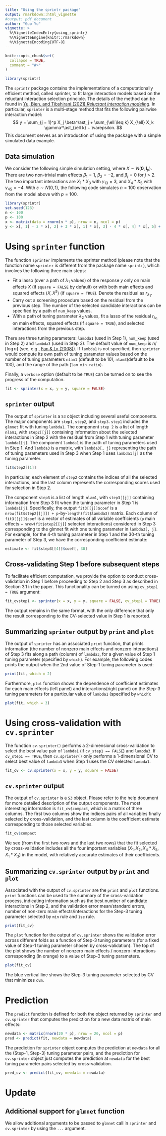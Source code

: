 ```yaml
---
title: "Using the sprintr package"
output: rmarkdown::html_vignette
#output: pdf_document
author: "Guo Yu"
vignette: >
  %\VignetteIndexEntry{using_sprintr}
  %\VignetteEngine{knitr::rmarkdown}
  %\VignetteEncoding{UTF-8}
---
```


```r
knitr::opts_chunk$set(
  collapse = TRUE,
  comment = "#>"
)
```

```r
library(sprintr)
```

The `sprintr` package contains the implementations of a computationally efficient method, called sprinter, to fit large interaction models based on the reluctant interaction selection principle. The details of the method can be found in [Yu, Bien, and Tibshirani (2021) *Reluctant interaction modeling*](https://arxiv.org/abs/1907.08414).
In particular, `sprinter` is a multi-stage method that fits the following pairwise interaction model:
$$
y = \sum_{j = 1}^p X_j \beta^\ast_j + \sum_{\ell \leq k} X_{\ell} X_k \gamma^\ast_{\ell k} + \varepsilon.
$$
This document serves as an introduction of using the package with a simple simulated data example.

## Data simulation
We consider the following simple simulation setting, where $X \sim N(\mathbf{0}, \mathbf{I}_p)$. There are two non-trivial main effects $\beta_1 = 1$, $\beta_2 = -2$, and $\beta_j = 0$ for $j > 2$. The two important interactions are $X_1 * X_3$ with $\gamma_{13} = 3$, and $X_4 * X_5$ with $\gamma_{45} = -4$. With $\varepsilon \sim N(0, 1)$, the following code simulates $n = 100$ observation from the model above with $p = 100$.
```r
library(sprintr)
set.seed(123)
n <- 100
p <- 100
x <- matrix(data = rnorm(n * p), nrow = n, ncol = p)
y <- x[, 1] - 2 * x[, 2] + 3 * x[, 1] * x[, 3] - 4 * x[, 4] * x[, 5] + rnorm(100)
```


# Using `sprinter` function
The function `sprinter` implements the sprinter method (please note that the function name `sprinter` is different from the package name `sprintr`), which involves the following three main steps:

- Fit a lasso (over a path of $\lambda_1$ values) of the response $y$ only on main effects $X$ (if `square = FALSE` by default) or with both main effects and squared effects $(X, X^2)$ (if `square = TRUE`). Denote the residual as $r_{\lambda_1}$.
- Carry out a screening procedure based on the residual from the previous step. The number of the selected candidate interactions can be specified by a path of `num_keep` values.
- With a path of tuning parameter $\lambda_2$ values, fit a lasso of the residual $r_{\lambda_1}$ on main effects, squared effects (if `square = TRUE`), and selected interactions from the previous step. 

There are three tuning parameters: `lambda1` (used in Step 1), `num_keep` (used in Step 2) and `lambda3` (used in Step 3). The default value of `num_keep` is $n / \lceil \log n \rceil$ (see, e.g., [Fan & Lv (2008)](https://orfe.princeton.edu/~jqfan/papers/06/SIS.pdf)). 
If `lambda1` is not specified, then `sprinter` would compute its own path of tuning parameter values based on the number of tuning parameters `nlam1` (default to be 10), `nlam3`(default to be 100), and the range of the path (`lam_min_ratio`).

Finally, a `verbose` option (default to be `TRUE`) can be turned on to see the progress of the computation.
```r
fit <- sprinter(x = x, y = y, square = FALSE)
```

## `sprinter` output
The output of `sprinter` is a `S3` object including several useful components. The major components are `step1`, `step2`, and `step3`. `step1` includes the `glmnet` fit with tuning `lambda1`. The component `step 2` is a list of length `nlam1`, with `step2[[j]]` containing information about the selected interactions in Step 2 with the residual from Step 1 with tuning parameter `lambda1[j]`. The component `lambda1` is the path of tuning parameters used in Step 1. And `lambda3` is a matrix, with `lambda3[, j]` representing the path of tuning parameters used in Step 3 when Step 1 uses `lambda1[j]` as the tuning parameter.

```r
fit$step2[[1]]
```
In particular, each element of `step2` contains the indices of all the selected interactions, and the last column represents the corresponding scores used for selection in Step 2. 

The component `step3` is a list of length `nlam1`, with `step3[[j]]` containing information from Step 3 fit when the tuning parameter in Step 1 is `lambda1[j]`.
Specifically, the output `fit3[[j]]$coef` is a `nrow(fit$step2[[j]]) + p`-by-`length(fit$lambda3)` matrix.
Each column of `fit3[[j]]$coef` is a vector of estimates of all variable coefficients (`p` main effects + `nrow(fit$step2[[j]]` selected interactions) considered in Step 3 corresponding to the glmnet fit with one tuning parameter in `lambda3[, j]`. For example, for the 4-th tuning parameter in Step 1 and the 30-th tuning parameter of Step 3, we have the corresponding coefficient estimate:
```r
estimate <- fit$step3[[4]]$coef[, 30]
```

## Cross-validating Step 1 before subsequent steps
To facilitate efficient computation, we provide the option to conduct cross-validation in Step 1 before proceeding to Step 2 and Step 3 as described in Section 3.1 in the paper. This functionality can be turned on using `cv_step1 = TRUE` argument:
```r
fit_cvstep1 <- sprinter(x = x, y = y, square = FALSE, cv_step1 = TRUE)
```
The output remains in the same format, with the only difference that only the result corresponding to the CV-selected value in Step 1 is reported.

## Summarizing `sprinter` output by `print`  and `plot`
The output of `sprinter` has an associated `print` function, that prints information (the number of nonzero main effects and nonzero interactions) of Step 3 fits along a path (column) of `lambda3`, for a given value of Step 1 tuning parameter (specified by `which`). For example, the following codes prints the output when the 2nd value of Step-1 tuning parameter is used:
```r
print(fit, which = 2)
```

Furthermore, `plot` function shows the dependence of coefficient estimates for each main effects (left panel) and interactions(right panel) on the Step-3 tuning parameters for a particular value of `lambda1` (specified by `which`):
```r
plot(fit, which = 3)
```

# Using cross-validation with `cv.sprinter`
The function `cv.sprinter()` performs a 2-dimensional cross-validation to select the best value pair of `lambda1` (if `cv_step1 == FALSE`) and `lambda3`. If `cv_step1 == TRUE`, then `cv.sprinter()` only performs a 1-dimensional CV to select best value of `lambda3` when Step 1 uses the CV selected `lambda1`.
```r
fit_cv <- cv.sprinter(x = x, y = y, square = FALSE)
```

## `cv.sprinter` output
The output of `cv.sprinter` is a `S3` object. Please refer to the help document for more detailed description of the output components. 
The most interesting information is `fit_cv$compact`, which is a matrix of three columns.
The first two columns show the indices pairs of all variables finally selected by cross-validation, and the last column is the coefficient estimate corresponding to those selected variables.
```r
fit_cv$compact
```
We see (from the first two rows and the last two rows) that the fit selected by cross-validation includes all the four important variables ($X_1, X_2, X_4*X_5, X_1 * X_3$) in the model, with relatively accurate estimates of their coefficients.

## Summarizing `cv.sprinter` output by `print` and `plot`
Associated with the output of `cv.sprinter` are the `print` and `plot` functions. `print` functions can be used to the summary of the cross-validation process, indicating information such as the best number of candidate interactions in Step 2, and the validation error mean/standard errors, number of non-zero main effects/interactions for the Step-3 tuning parameter selected by `min` rule and `1se` rule.
```r
print(fit_cv)
```

The `plot` function for the output of `cv.sprinter` shows the validation error across different folds as a function of Step-3 tuning parameters (for a fixed value of Step-1 tuning parameter chosen by cross-validation). The top of the plot shows the number of nonzero main effects / nonzero interactions corresponding (in orange) to a value of Step-3 tuning parameters.
```r
plot(fit_cv)
```
The blue vertical line shows the Step-3 tuning parameter selected by CV that minimizes `cvm`.

# Prediction
The `predict` function is defined for both the object returned by `sprinter` and `cv.sprinter` that computes the prediction for a new data matrix of main effects:
```r
newdata <- matrix(rnorm(20 * p), nrow = 20, ncol = p)
pred <- predict(fit, newdata = newdata)
```
The prediction for `sprinter` object computes the prediction at `newdata` for all the (Step-1, Step-3) tuning parameter pairs, and the prediction for `cv.sprinter` object just computes the prediction at `newdata` for the best tuning parameter pairs selected by cross-validation.
```r
pred_cv <- predict(fit_cv, newdata = newdata)
```

# Update
## Additional support for `glmnet` function
We allow additional arguments to be passed to `glmnet` call in `sprinter` and `cv.sprinter` by using the `...` argument. 
